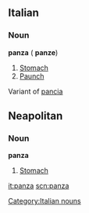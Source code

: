 ==Italian==
===Noun===
'''panza''' {{f}} ({{p}} '''panze''')
# [[Stomach]]
# [[Paunch]]

Variant of [[pancia]]

==Neapolitan==
===Noun===
'''panza''' {{f}}
# [[Stomach]]

[[Category:Italian nouns]]

[[it:panza]]
[[scn:panza]]